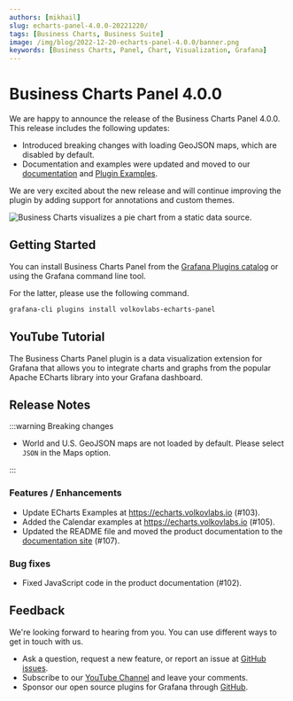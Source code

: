 ```yaml
---
authors: [mikhail]
slug: echarts-panel-4.0.0-20221220/
tags: [Business Charts, Business Suite]
image: /img/blog/2022-12-20-echarts-panel-4.0.0/banner.png
keywords: [Business Charts, Panel, Chart, Visualization, Grafana]
---
```



# Business Charts Panel 4.0.0

We are happy to announce the release of the Business Charts Panel 4.0.0. This release includes the following updates:

- Introduced breaking changes with loading GeoJSON maps, which are disabled by default.
- Documentation and examples were updated and moved to our [documentation](https://volkovlabs.io/plugins/volkovlabs-echarts-panel/) and [Plugin Examples](https://echarts.volkovlabs.io).

We are very excited about the new release and will continue improving the plugin by adding support for annotations and custom themes.

<Image
  title="Business Charts visualizes a pie chart from a static data source."
  src="/img/blog/2022-12-20-echarts-panel-4.0.0/pie-chart.png"
/>

## Getting Started

You can install Business Charts Panel from the [Grafana Plugins catalog](https://grafana.com/grafana/plugins/volkovlabs-echarts-panel/) or using the Grafana command line tool.

For the latter, please use the following command.

```bash
grafana-cli plugins install volkovlabs-echarts-panel
```

## YouTube Tutorial

The Business Charts Panel plugin is a data visualization extension for Grafana that allows you to integrate charts and graphs from the popular Apache ECharts library into your Grafana dashboard.

<Youtube id="DxqCrBEmrQw" title="How to create modern dashboards in Grafana." />

## Release Notes

:::warning Breaking changes

- World and U.S. GeoJSON maps are not loaded by default. Please select `JSON` in the Maps option.

:::

### Features / Enhancements

- Update ECharts Examples at https://echarts.volkovlabs.io (#103).
- Added the Calendar examples at https://echarts.volkovlabs.io (#105).
- Updated the README file and moved the product documentation to the [documentation site](https://volkovlabs.io/plugins/) (#107).

### Bug fixes

- Fixed JavaScript code in the product documentation (#102).

## Feedback

We're looking forward to hearing from you. You can use different ways to get in touch with us.

- Ask a question, request a new feature, or report an issue at [GitHub issues](https://github.com/volkovlabs/volkovlabs-echarts-panel/issues).
- Subscribe to our [YouTube Channel](https://www.youtube.com/@volkovlabs) and leave your comments.
- Sponsor our open source plugins for Grafana through [GitHub](https://github.com/sponsors/VolkovLabs).
